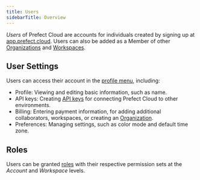 ```yaml
---
title: Users
sidebarTitle: Overview
---
```


*Users* of Prefect Cloud are accounts for individuals created by signing up at [app.prefect.cloud](https://app.prefect.cloud). Users can also be added as a Member of other [Organizations](/2.11.5/cloud/organizations/) and [Workspaces](/2.11.5/cloud/workspaces/).

## User Settings
Users can access their account in the [profile menu](https://app.prefect.cloud/my/profile), including:

- Profile: Viewing and editing basic information, such as name.
- API keys: Creating [API keys](/2.11.5/cloud/users/api-keys/) for connecting Prefect Cloud to other environments.
- Billing: Entering payment information, for adding additional collaborators, workspaces, or creating an [Organization](/2.11.5/cloud/organizations/).
- Preferences: Managing settings, such as color mode and default time zone.

## Roles

Users can be granted [roles](/2.11.5/cloud/users/roles/) with their respective permission sets at the *Account* and *Workspace* levels. 

